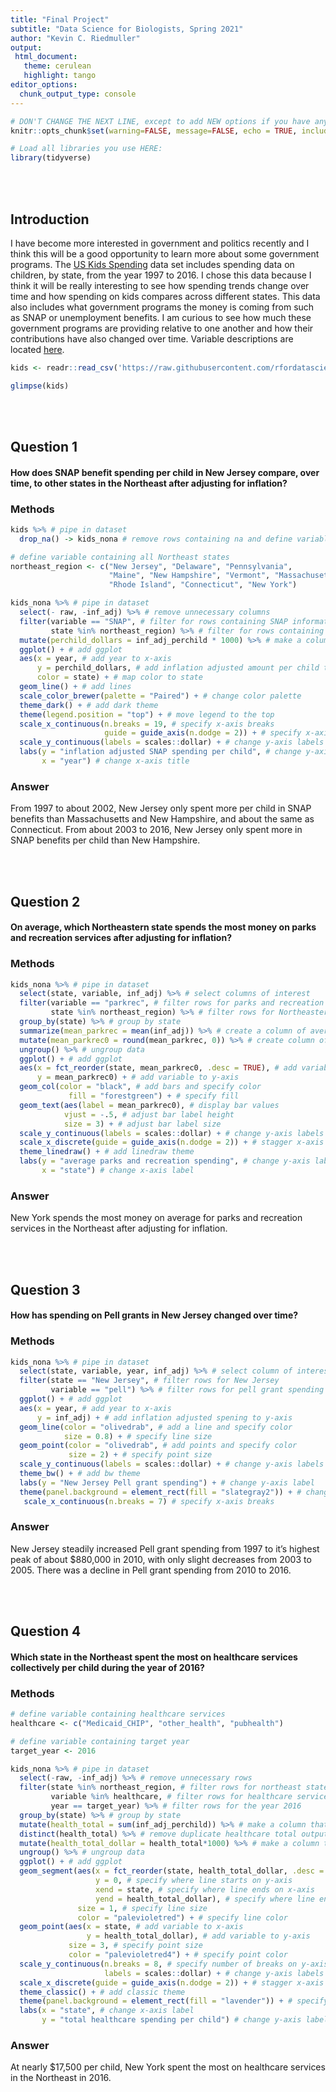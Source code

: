 ```yaml
---
title: "Final Project"
subtitle: "Data Science for Biologists, Spring 2021"
author: "Kevin C. Riedmuller"
output:
 html_document:
   theme: cerulean
   highlight: tango
editor_options: 
  chunk_output_type: console
---
```


```r
# DON'T CHANGE THE NEXT LINE, except to add NEW options if you have any.
knitr::opts_chunk$set(warning=FALSE, message=FALSE, echo = TRUE, include = TRUE)

# Load all libraries you use HERE:
library(tidyverse)
```

<br><br>

## Introduction
I have become more interested in government and politics recently and I think this will be a good opportunity to learn more about some government programs. The [US Kids Spending](https://github.com/rfordatascience/tidytuesday/blob/master/data/2020/2020-09-15/readme.md) data set includes spending data on children, by state, from the year 1997 to 2016. I chose this data because I think it will be really interesting to see how spending trends change over time and how spending on kids compares across different states. This data also includes what government programs the money is coming from such as SNAP or unemployment benefits. I am curious to see how much these government programs are providing relative to one another and how their contributions have also changed over time. Variable descriptions are located [here](https://jrosen48.github.io/tidykids/articles/tidykids-codebook.html).

```r
kids <- readr::read_csv('https://raw.githubusercontent.com/rfordatascience/tidytuesday/master/data/2020/2020-09-15/kids.csv')

glimpse(kids)
```

<br><br>

## Question 1

#### How does SNAP benefit spending per child in New Jersey compare, over time, to other states in the Northeast after adjusting for inflation?

### Methods
```r
kids %>% # pipe in dataset
  drop_na() -> kids_nona # remove rows containing na and define variable

# define variable containing all Northeast states
northeast_region <- c("New Jersey", "Delaware", "Pennsylvania",
                      "Maine", "New Hampshire", "Vermont", "Massachusetts",
                      "Rhode Island", "Connecticut", "New York") 

kids_nona %>% # pipe in dataset
  select(- raw, -inf_adj) %>% # remove unnecessary columns
  filter(variable == "SNAP", # filter for rows containing SNAP information
         state %in% northeast_region) %>% # filter for rows containing Northeast states 
  mutate(perchild_dollars = inf_adj_perchild * 1000) %>% # make a column to transform per $1000 values to dollar values
  ggplot() + # add ggplot
  aes(x = year, # add year to x-axis
      y = perchild_dollars, # add inflation adjusted amount per child to y-axis
      color = state) + # map color to state
  geom_line() + # add lines
  scale_color_brewer(palette = "Paired") + # change color palette
  theme_dark() + # add dark theme
  theme(legend.position = "top") + # move legend to the top
  scale_x_continuous(n.breaks = 19, # specify x-axis breaks
                     guide = guide_axis(n.dodge = 2)) + # specify x-axis label locations
  scale_y_continuous(labels = scales::dollar) + # change y-axis labels to dollar amounts
  labs(y = "inflation adjusted SNAP spending per child", # change y-axis title
       x = "year") # change x-axis title
```

### Answer

From 1997 to about 2002, New Jersey only spent more per child in SNAP benefits than Massachusetts and New Hampshire, and about the same as Connecticut. From about 2003 to 2016, New Jersey only spent more in SNAP benefits per child than New Hampshire.


<br><br>

## Question 2

#### On average, which Northeastern state spends the most money on parks and recreation services after adjusting for inflation?

### Methods
```r
kids_nona %>% # pipe in dataset
  select(state, variable, inf_adj) %>% # select columns of interest
  filter(variable == "parkrec", # filter rows for parks and recreation spending 
         state %in% northeast_region) %>% # filter rows for Northeastern states
  group_by(state) %>% # group by state
  summarize(mean_parkrec = mean(inf_adj)) %>% # create a column of average parks and rec spending by state
  mutate(mean_parkrec0 = round(mean_parkrec, 0)) %>% # create column of average parks and rec spending without decimal points
  ungroup() %>% # ungroup data
  ggplot() + # add ggplot
  aes(x = fct_reorder(state, mean_parkrec0, .desc = TRUE), # add variable to x-axis and arrange in descending order of y-axis values
      y = mean_parkrec0) + # add variable to y-axis
  geom_col(color = "black", # add bars and specify color 
             fill = "forestgreen") + # specify fill
  geom_text(aes(label = mean_parkrec0), # display bar values
            vjust = -.5, # adjust bar label height
            size = 3) + # adjust bar label size
  scale_y_continuous(labels = scales::dollar) + # change y-axis labels to dollar amounts
  scale_x_discrete(guide = guide_axis(n.dodge = 2)) + # stagger x-axis labels
  theme_linedraw() + # add linedraw theme
  labs(y = "average parks and recreation spending", # change y-axis label
       x = "state") # change x-axis label
```

### Answer

New York spends the most money on average for parks and recreation services in the Northeast after adjusting for inflation.

<br><br>

## Question 3

#### How has spending on Pell grants in New Jersey changed over time?

### Methods
```r
kids_nona %>% # pipe in dataset
  select(state, variable, year, inf_adj) %>% # select column of interest
  filter(state == "New Jersey", # filter rows for New Jersey
         variable == "pell") %>% # filter rows for pell grant spending 
  ggplot() + # add ggplot
  aes(x = year, # add year to x-axis
      y = inf_adj) + # add inflation adjusted spening to y-axis
  geom_line(color = "olivedrab", # add a line and specify color 
            size = 0.8) + # specify line size
  geom_point(color = "olivedrab", # add points and specify color
             size = 2) + # specify point size
  scale_y_continuous(labels = scales::dollar) + # change y-axis labels to dollar amounts
  theme_bw() + # add bw theme
  labs(y = "New Jersey Pell grant spending") + # change y-axis label
  theme(panel.background = element_rect(fill = "slategray2")) + # change background fill 
   scale_x_continuous(n.breaks = 7) # specify x-axis breaks
```

### Answer

New Jersey steadily increased Pell grant spending from 1997 to it's highest peak of about $880,000 in 2010, with only slight decreases from 2003 to 2005. There was a decline in Pell grant spending from 2010 to 2016.


<br><br>

## Question 4

#### Which state in the Northeast spent the most on healthcare services collectively per child during the year of 2016?

### Methods
```r
# define variable containing healthcare services
healthcare <- c("Medicaid_CHIP", "other_health", "pubhealth")

# define variable containing target year
target_year <- 2016

kids_nona %>% # pipe in dataset
  select(-raw, -inf_adj) %>% # remove unnecessary rows
  filter(state %in% northeast_region, # filter rows for northeast states
         variable %in% healthcare, # filter rows for healthcare services
         year == target_year) %>% # filter rows for the year 2016
  group_by(state) %>% # group by state
  mutate(health_total = sum(inf_adj_perchild)) %>% # make a column that totals per child healthcare spending 
  distinct(health_total) %>% # remove duplicate healthcare total outputs
  mutate(health_total_dollar = health_total*1000) %>% # make a column to transform per $1000 values to dollar values
  ungroup() %>% # ungroup data
  ggplot() + # add ggplot
  geom_segment(aes(x = fct_reorder(state, health_total_dollar, .desc = TRUE), # and lines in descending order and specify where line starts on x-axis
                   y = 0, # specify where line starts on y-axis
                   xend = state, # specify where line ends on x-axis
                   yend = health_total_dollar), # specify where line ends on y-axis
               size = 1, # specify line size
               color = "palevioletred") + # specify line color
  geom_point(aes(x = state, # add variable to x-axis
                 y = health_total_dollar), # add variable to y-axis
             size = 3, # specify point size
             color = "palevioletred4") + # specify point color
  scale_y_continuous(n.breaks = 8, # specify number of breaks on y-axis
                     labels = scales::dollar) + # change y-axis labels to dollar amounts
  scale_x_discrete(guide = guide_axis(n.dodge = 2)) + # stagger x-axis labels
  theme_classic() + # add classic theme
  theme(panel.background = element_rect(fill = "lavender")) + # specify background fill
  labs(x = "state", # change x-axis label
       y = "total healthcare spending per child") # change y-axis label

```

### Answer

At nearly $17,500 per child, New York spent the most on healthcare services in the Northeast in 2016.
